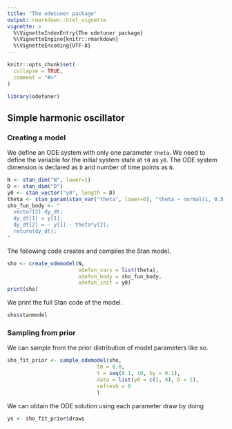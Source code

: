 ```yaml
---
title: "The odetuner package"
output: rmarkdown::html_vignette
vignette: >
  %\VignetteIndexEntry{The odetuner package}
  %\VignetteEngine{knitr::rmarkdown}
  %\VignetteEncoding{UTF-8}
---
```


```r
knitr::opts_chunk$set(
  collapse = TRUE,
  comment = "#>"
)
```

```r
library(odetuner)
```

## Simple harmonic oscillator

### Creating a model

We define an ODE system with only one parameter `theta`. We need to
define the variable for the initial system state at `t0` as `y0`. The ODE
system dimension is declared as `D` and number of time points as `N`.

```r
N <- stan_dim("N", lower=1)
D <- stan_dim("D")
y0 <- stan_vector("y0", length = D)
theta <- stan_param(stan_var("theta", lower=0), "theta ~ normal(1, 0.5);")
sho_fun_body <- "
  vector[2] dy_dt;
  dy_dt[1] = y[1];
  dy_dt[2] = - y[1] - theta*y[2];
  return(dy_dt);
"
```

The following code creates and compiles the Stan model.
```r
sho <- create_odemodel(N,
                       odefun_vars = list(theta), 
                       odefun_body = sho_fun_body,
                       odefun_init = y0)
print(sho)
```

We print the full Stan code of the model.

```r
sho$stanmodel
```

### Sampling from prior

We can sample from the prior distribution of model parameters like so.

```r
sho_fit_prior <- sample_odemodel(sho, 
                             t0 = 0.0, 
                             t = seq(0.1, 10, by = 0.1),
                             data = list(y0 = c(1, 0), D = 2),
                             refresh = 0
                             )
```

We can obtain the ODE solution using each parameter draw by doing
```r
ys <- sho_fit_prior$draws
```


